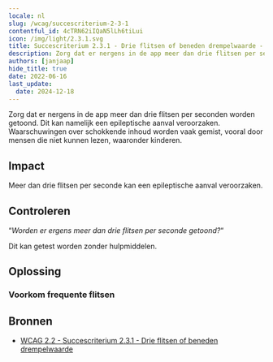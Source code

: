 ```yaml
---
locale: nl
slug: /wcag/succescriterium-2-3-1
contentful_id: 4cTRN62iIQaN5lLh6tiLui
icon: /img/light/2.3.1.svg
title: Succescriterium 2.3.1 - Drie flitsen of beneden drempelwaarde - Niveau A
description: Zorg dat er nergens in de app meer dan drie flitsen per seconden worden getoond. Dit kan namelijk een epileptische aanval veroorzaken. Waarschuwingen over schokkende inhoud worden vaak gemist, vooral door mensen die niet kunnen lezen, waaronder kinderen.
authors: [janjaap]
hide_title: true
date: 2022-06-16
last_update:
  date: 2024-12-18
---
```


<Hero
  title="Drie flitsen of beneden drempelwaarde"
  image="/img/light/2.3.1.svg"
  alt="WCAG 2.3.1 icon"
  prefix="Succescriterium 2.3.1"
  suffix="Niveau A"
/>

Zorg dat er nergens in de app meer dan drie flitsen per seconden worden getoond. Dit kan namelijk een epileptische aanval veroorzaken. Waarschuwingen over schokkende inhoud worden vaak gemist, vooral door mensen die niet kunnen lezen, waaronder kinderen.

## Impact

Meer dan drie flitsen per seconde kan een epileptische aanval veroorzaken.

## Controleren

“*Worden er ergens meer dan drie flitsen per seconde getoond?*“

Dit kan getest worden zonder hulpmiddelen.

## Oplossing

### Voorkom frequente flitsen

<CodeSample id="screen-flashes" locale="nl"/>

## Bronnen

- [WCAG 2.2 - Succescriterium 2.3.1 - Drie flitsen of beneden drempelwaarde](https://www.w3.org/Translations/WCAG22-nl/#drie-flitsen-of-beneden-drempelwaarde)
